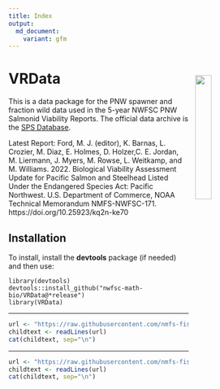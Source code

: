 ```yaml
---
title: Index
output: 
  md_document:
    variant: gfm
---
```


<!-- index.md is generated from Index.Rmd. Please edit that file -->

# VRData <img src="man/figures/logohex.png" align="right" style="padding: 10px"/ width="25%">

This is a data package for the PNW spawner and fraction wild data used in the 5-year NWFSC PNW Salmonid Viability Reports. The official data archive is the [SPS Database](https://www.fisheries.noaa.gov/resource/tool-app/salmon-population-summaries-sps).

Latest Report: Ford, M. J. (editor), K. Barnas, L. Crozier,  M. Diaz, E. Holmes, D. Holzer,C. E. Jordan, M. Liermann, J. Myers, M. Rowse, L. Weitkamp, and M. Williams. 2022. Biological Viability Assessment Update for Pacific
Salmon and Steelhead Listed Under the Endangered Species Act: Pacific
Northwest. U.S. Department of Commerce, NOAA Technical Memorandum
NMFS-NWFSC-171. https://doi.org/10.25923/kq2n-ke70

## Installation

To install, install the **devtools** package (if needed) and then use:
```
library(devtools)
devtools::install_github("nwfsc-math-bio/VRData@*release")
library(VRData)
```

****

```r
url <- "https://raw.githubusercontent.com/nmfs-fish-tools/Resources/master/Disclaimer.md"
childtext <- readLines(url)
cat(childtext, sep="\n")
```

****

```r
url <- "https://raw.githubusercontent.com/nmfs-fish-tools/Resources/master/footer.md" 
childtext <- readLines(url)
cat(childtext, sep="\n")
```
